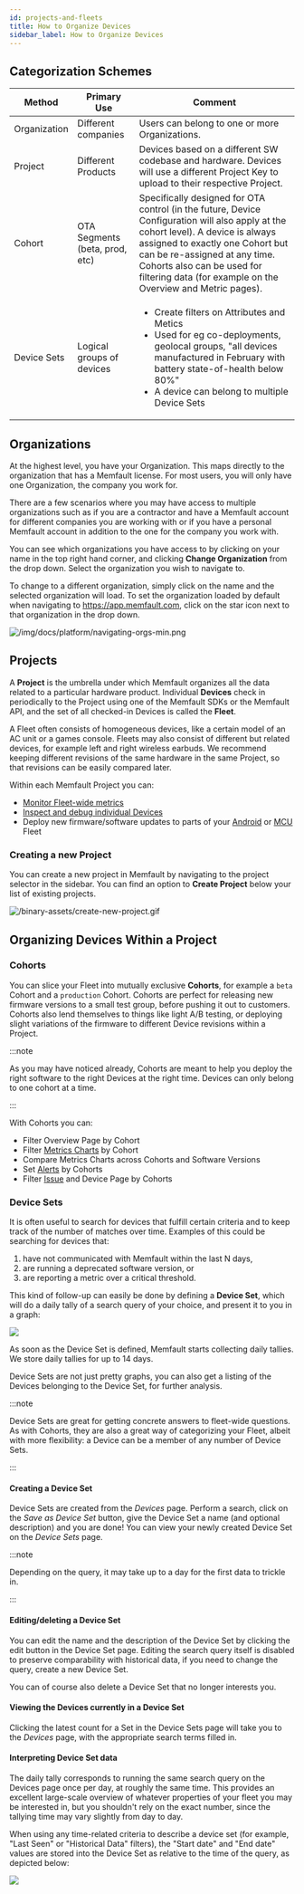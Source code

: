 ```yaml
---
id: projects-and-fleets
title: How to Organize Devices
sidebar_label: How to Organize Devices
---
```


## Categorization Schemes

<!-- Ugly inline HTML below to put a list inside a table cell in Markdown 😕 -->

| Method       | Primary Use                    | Comment                                                                                                                                                                                                                                                                                            |
| ------------ | ------------------------------ | -------------------------------------------------------------------------------------------------------------------------------------------------------------------------------------------------------------------------------------------------------------------------------------------------- |
| Organization | Different companies            | Users can belong to one or more Organizations.                                                                                                                                                                                                                                                     |
| Project      | Different Products             | Devices based on a different SW codebase and hardware. Devices will use a different Project Key to upload to their respective Project.                                                                                                                                                             |
| Cohort       | OTA Segments (beta, prod, etc) | Specifically designed for OTA control (in the future, Device Configuration will also apply at the cohort level). A device is always assigned to exactly one Cohort but can be re-assigned at any time. Cohorts also can be used for filtering data (for example on the Overview and Metric pages). |
| Device Sets  | Logical groups of devices      | <ul><li>Create filters on Attributes and Metics</li><li>Used for eg co-deployments, geolocal groups, "all devices manufactured in February with battery state-of-health below 80%"</li><li>A device can belong to multiple Device Sets</li></ul>                                                   |

## Organizations

At the highest level, you have your Organization. This maps directly to the
organization that has a Memfault license. For most users, you will only have one
Organization, the company you work for.

There are a few scenarios where you may have access to multiple organizations
such as if you are a contractor and have a Memfault account for different
companies you are working with or if you have a personal Memfault account in
addition to the one for the company you work with.

You can see which organizations you have access to by clicking on your name in
the top right hand corner, and clicking **Change Organization** from the drop
down. Select the organization you wish to navigate to.

To change to a different organization, simply click on the name and the selected
organization will load. To set the organization loaded by default when
navigating to https://app.memfault.com, click on the star icon next to that
organization in the drop down.

![/img/docs/platform/navigating-orgs-min.png](/img/docs/platform/navigating-orgs-min.png)

## Projects

A **Project** is the umbrella under which Memfault organizes all the data
related to a particular hardware product. Individual **Devices** check in
periodically to the Project using one of the Memfault SDKs or the Memfault API,
and the set of all checked-in Devices is called the **Fleet**.

A Fleet often consists of homogeneous devices, like a certain model of an AC
unit or a games console. Fleets may also consist of different but related
devices, for example left and right wireless earbuds. We recommend keeping
different revisions of the same hardware in the same Project, so that revisions
can be easily compared later.

Within each Memfault Project you can:

- [Monitor Fleet-wide metrics](./charts.mdx)
- [Inspect and debug individual Devices](./inspecting-a-device.mdx)
- Deploy new firmware/software updates to parts of your
  [Android](../android/android-releases-integration-guide.mdx) or
  [MCU](../mcu/releases-integration-guide.mdx) Fleet

### Creating a new Project

You can create a new project in Memfault by navigating to the project selector
in the sidebar. You can find an option to **Create Project** below your list of
existing projects.

![/binary-assets/create-new-project.gif](/binary-assets/create-new-project.gif)

<!--
TODO: more handholding on the project creation flow, maybe with MCU/Android/Linux tabs.
Probably best to document the "Settings" page (which is basically Project Settings) and
refer to that in the project creation docs, instead of duplicating it.
-->

## Organizing Devices Within a Project

### Cohorts

You can slice your Fleet into mutually exclusive **Cohorts**, for example a
`beta` Cohort and a `production` Cohort. Cohorts are perfect for releasing new
firmware versions to a small test group, before pushing it out to customers.
Cohorts also lend themselves to things like light A/B testing, or deploying
slight variations of the firmware to different Device revisions within a
Project.

:::note

As you may have noticed already, Cohorts are meant to help you deploy the right
software to the right Devices at the right time. Devices can only belong to one
cohort at a time.

:::

With Cohorts you can:

- Filter Overview Page by Cohort
- Filter [Metrics Charts](docs/platform/charts) by Cohort
- Compare Metrics Charts across Cohorts and Software Versions
- Set [Alerts](/docs/platform/alerts) by Cohorts
- Filter [Issue](docs/platform/issue-management) and Device Page by Cohorts

<!-- TODO: how does one create cohorts, how do devices end up in them? -->

### Device Sets

It is often useful to search for devices that fulfill certain criteria and to
keep track of the number of matches over time. Examples of this could be
searching for devices that:

1. have not communicated with Memfault within the last N days,
2. are running a deprecated software version, or
3. are reporting a metric over a critical threshold.

This kind of follow-up can easily be done by defining a **Device Set**, which
will do a daily tally of a search query of your choice, and present it to you in
a graph:

![](/img/docs/platform/device-set-page-min.png)

As soon as the Device Set is defined, Memfault starts collecting daily tallies.
We store daily tallies for up to 14 days.

Device Sets are not just pretty graphs, you can also get a listing of the
Devices belonging to the Device Set, for further analysis.

:::note

Device Sets are great for getting concrete answers to fleet-wide questions. As
with Cohorts, they are also a great way of categorizing your Fleet, albeit with
more flexibility: a Device can be a member of any number of Device Sets.

:::

#### Creating a Device Set

Device Sets are created from the _Devices_ page. Perform a search, click on the
_Save as Device Set_ button, give the Device Set a name (and optional
description) and you are done! You can view your newly created Device Set on the
_Device Sets_ page.

:::note

Depending on the query, it may take up to a day for the first data to trickle
in.

:::

#### Editing/deleting a Device Set

You can edit the name and the description of the Device Set by clicking the edit
button in the Device Set page. Editing the search query itself is disabled to
preserve comparability with historical data, if you need to change the query,
create a new Device Set.

You can of course also delete a Device Set that no longer interests you.

#### Viewing the Devices currently in a Device Set

Clicking the latest count for a Set in the Device Sets page will take you to the
_Devices_ page, with the appropriate search terms filled in.

#### Interpreting Device Set data

The daily tally corresponds to running the same search query on the Devices page
once per day, at roughly the same time. This provides an excellent large-scale
overview of whatever properties of your fleet you may be interested in, but you
shouldn't rely on the exact number, since the tallying time may vary slightly
from day to day.

When using any time-related criteria to describe a device set (for example,
"Last Seen" or "Historical Data" filters), the "Start date" and "End date"
values are stored into the Device Set as relative to the time of the query, as
depicted below:

![](/img/docs/platform/device-set-criteria-relative-time.svg)

<!--
TODO: Hardware Versions, Software Versions etc are also "organizational units", just in another dimension.
-->
